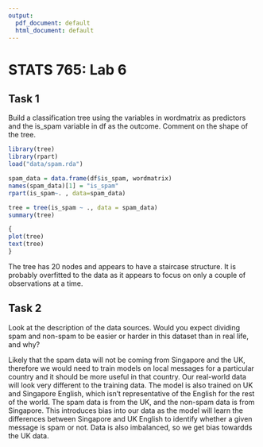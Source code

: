 ```yaml
---
output:
  pdf_document: default
  html_document: default
---
```

# STATS 765: Lab 6

## Task 1
Build a classification tree using the variables in wordmatrix as predictors and the is_spam variable in df as the outcome. Comment on the shape of the tree.

```r
library(tree)
library(rpart)
load("data/spam.rda")

spam_data = data.frame(df$is_spam, wordmatrix)
names(spam_data)[1] = "is_spam"
rpart(is_spam~. , data=spam_data)

tree = tree(is_spam ~ ., data = spam_data)
summary(tree)

{
plot(tree)
text(tree)
}
```
The tree has 20 nodes and appears to have a staircase structure. It is probably overfitted to the data as it appears to focus on only a couple of observations at a time.

## Task 2
Look at the description of the data sources. Would you expect dividing spam and non-spam to be easier or harder in this dataset than in real life, and why?

Likely that the spam data will not be coming from Singapore and the UK, therefore we would need to train models on local messages for a particular country and it should be more useful in that country. Our real-world data will look very different to the training data. The model is also trained on UK and Singapore English, which isn't representative of the English for the rest of the world. The spam data is from the UK, and the non-spam data is from Singapore. This introduces bias into our data as the model will learn the differences between Singapore and UK English to identify whether a given message is spam or not. Data is also imbalanced, so we get bias towardds the UK data.